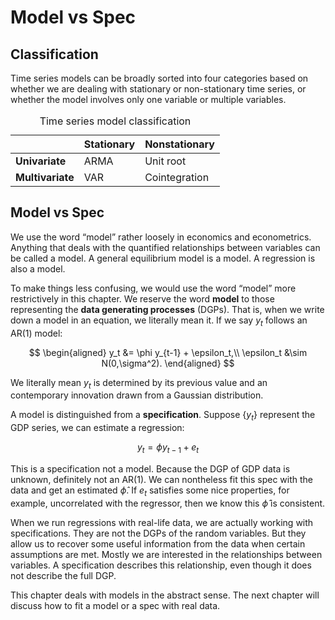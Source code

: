 # Model vs Spec

## Classification

Time series models can be broadly sorted into four categories based on
whether we are dealing with stationary or non-stationary time series, or
whether the model involves only one variable or multiple variables.

|                  | Stationary | Nonstationary |
|------------------|------------|---------------|
| **Univariate**   | ARMA       | Unit root     |
| **Multivariate** | VAR        | Cointegration |

: Time series model classification

## Model vs Spec

We use the word "model" rather loosely in economics and econometrics.
Anything that deals with the quantified relationships between variables
can be called a model. A general equilibrium model is a model. A
regression is also a model.

To make things less confusing, we would use the word "model" more
restrictively in this chapter. We reserve the word **model** to those
representing the **data generating processes** (DGPs). That is, when we
write down a model in an equation, we literally mean it. If we say $y_t$
follows an AR(1) model:

$$
\begin{aligned}
y_t &= \phi y_{t-1} + \epsilon_t,\\
\epsilon_t &\sim N(0,\sigma^2). 
\end{aligned}
$$

We literally mean $y_t$ is determined by its previous value and an
contemporary innovation drawn from a Gaussian distribution.

A model is distinguished from a **specification**. Suppose $\{y_t\}$
represent the GDP series, we can estimate a regression:

$$
y_t = \phi y_{t-1} + e_t
$$

This is a specification not a model. Because the DGP of GDP data is
unknown, definitely not an AR(1). We can nontheless fit this spec with
the data and get an estimated $\hat\phi$. If $e_t$ satisfies some nice
properties, for example, uncorrelated with the regressor, then we know
this $\hat\phi$ is consistent.

When we run regressions with real-life data, we are actually working
with specifications. They are not the DGPs of the random variables. But
they allow us to recover some useful information from the data when
certain assumptions are met. Mostly we are interested in the
relationships between variables. A specification describes this
relationship, even though it does not describe the full DGP.

This chapter deals with models in the abstract sense. The next chapter
will discuss how to fit a model or a spec with real data.

